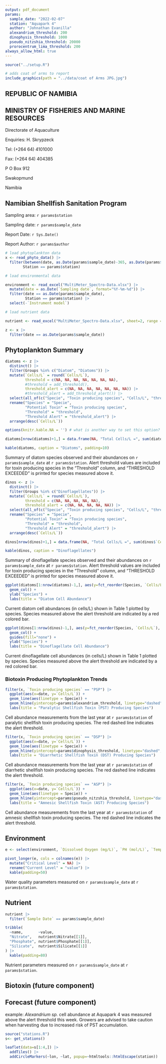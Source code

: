 ```yaml
---
output: pdf_document
params:
  sample_date: "2022-02-07"
  station: "Aquapark 4"
  author: "Johnathan Evanilla"
  alexandrium_threshold: 200
  dinophysis_threshold: 1000
  pseudo_nitzshia_threshold: 20000
  prorocentrum_lima_threshold: 200
always_allow_html: true
---
```



```r
source("../setup.R")
```


```r
# adds coat of arms to report
include_graphics(path = "../data/coat of Arms JPG.jpg")
```


## REPUBLIC OF NAMIBIA

## MINISTRY OF FISHERIES AND MARINE RESOURCES



Directorate of Aquaculture

Enquiries: H. Skrypzeck

Tel: (+264 64) 4101000

Fax: (+264 64) 404385

P O Box 912

Swakopmund

Namibia


## Namibian Shellfish Sanitation Program


Sampling area:  `r params$station`

Sampling date: `r params$sample_date`

Report Date: `r Sys.Date()`

Report Author: `r params$author`





\pagebreak



```r
# load phytoplankton data
x <- read_phyto_data() |>
  filter(between(date, as.Date(params$sample_date)-365, as.Date(params$sample_date)),
        Station == params$station)
```


```r
# load environmental data

environment <- read_excel("MultiMeter_Spectro-Data.xlsx") |>
  mutate(date = as.Date(`Sampling date`, format="%Y-%m-%d")) |>
  filter(date == as.Date(params$sample_date),
         Station == params$station) |>
  select(-`Instrument model`)
```

```r
# load nutrient data

nutrient <- read_excel("MultiMeter_Spectro-Data.xlsx", sheet=2, range = cell_cols("A:E"))
```


```r
z <- x |>
  filter(date == as.Date(params$sample_date))
```



## Phytoplankton Summary

```r
diatoms <- z |>
  distinct() |>
  filter(Groups %in% c("Diatom", "Diatoms")) |>
  mutate(`Cells/L` = round(`Cells/L`),
         threshold = c(NA, NA, NA, NA, NA, NA, NA),
         #threshold = add_threshold(),
         threshold_alert = c(NA, NA, NA, NA, NA, NA, NA)) |>
         #threshold_alert = add_threshold_alert()) |>
  select(all_of(c("Specie", "Toxin producing species", "Cells/L", "threshold", "threshold_alert"))) |>
  rename("Species" = "Specie", 
         "Potential Toxin" = "Toxin producing species",
         "Threshold" = "threshold",
         "Threshold Alert" = "threshold_alert") |>
  arrange(desc(`Cells/L`))
```


```r
options(knitr.kable.NA = '') # what is another way to set this option?

diatoms[nrow(diatoms)+1,] = data.frame(NA, "Total Cells/L =", sum(diatoms$`Cells/L`), NA, NA)

kable(diatoms, caption = "Diatoms", padding=10)
```
Summary of diatom species observed and their abundances on `r params$sample_date` at `r params$station`. Alert threshold values are included for toxin producing species in the "Threshold" column, and "THRESHOLD EXCEEDED" is printed for species measured above it. 


```r
dinos <- z |>
  distinct() |>
  filter(Groups %in% c("Dinoflagellates")) |>
  mutate(`Cells/L` = round(`Cells/L`),
         threshold = c(NA, NA, NA, NA, NA),
         threshold_alert = c(NA, NA, NA, NA, NA)) |>
  select(all_of(c("Specie", "Toxin producing species", "Cells/L", "threshold", "threshold_alert"))) |>
  rename("Species" = "Specie", 
         "Potential Toxin" = "Toxin producing species",
         "Threshold" = "threshold",
         "Threshold Alert" = "threshold_alert") |>
  arrange(desc(`Cells/L`))
```


```r
dinos[nrow(dinos)+1,] = data.frame(NA, "Total Cells/L =", sum(dinos$`Cells/L`), NA, NA)

kable(dinos, caption = "Dinoflagellates")
```
Summary of dinoflagellate species observed and their abundances on `r params$sample_date` at `r params$station`. Alert threshold values are included for toxin producing species in the "Threshold" column, and "THRESHOLD EXCEEDED" is printed for species measured above it. 


\pagebreak


```r
ggplot(diatoms[1:nrow(diatoms)-1,], aes(y=fct_reorder(Species, `Cells/L`), x=`Cells/L`)) + 
  geom_col() +
  ylab("Species") +
  labs(title = "Diatom Cell Abundance")
```
Current diatom cell abundances (in cells/L) shown in Table 1 plotted by species. Species measured above the alert threshold are indicated by a red colored bar. 

```r
ggplot(dinos[1:nrow(dinos)-1,], aes(y=fct_reorder(Species, `Cells/L`), x=`Cells/L`, fill=`Threshold Alert`)) + 
  geom_col() + 
  guides(fill="none") +
  ylab("Species") +
  labs(title = "Dinoflagellate Cell Abundance")
```
Current dinoflagellate cell abundances (in cells/L) shown in Table 1 plotted by species. Species measured above the alert threshold are indicated by a red colored bar. 


\pagebreak




### Biotoxin Producing Phytoplankton Trends


```r
filter(x, `Toxin producing species` == "PSP") |>
  ggplot(aes(x=date, y=`Cells/L`)) +
  geom_line(aes(linetype = Specie)) +
  geom_hline(yintercept=params$alexandrium_threshold, linetype="dashed", color="red") +
  labs(title = "Paralytic Shellfish Toxin (PST) Producing Species")
```

Cell abundance measurements from the last year at `r params$station` of paralytic shellfish toxin producing species. The red dashed line indicates the alert threshold.

```r
filter(x, `Toxin producing species` == "DSP") |>
  ggplot(aes(x=date, y=`Cells/L`)) +
  geom_line(aes(linetype = Specie)) +
  geom_hline(yintercept=params$dinophysis_threshold, linetype="dashed", color="red") +
  labs(title = "Diarrhetic Shellfish Toxin (DST) Producing Species")
```

Cell abundance measurements from the last year at `r params$station` of diarrhetic shellfish toxin producing species. The red dashed line indicates the alert threshold.

```r
filter(x, `Toxin producing species` == "ASP") |>
  ggplot(aes(x=date, y=`Cells/L`)) +
  geom_line(aes(linetype = Specie)) +
  geom_hline(yintercept=params$pseudo_nitzshia_threshold, linetype="dashed", color="red") +
  labs(title = "Amnesic Shellfish Toxin (AST) Producing Species")
```

Cell abundance measurements from the last year at `r params$station` of amnesic shellfish toxin producing species. The red dashed line indicates the alert threshold.




\pagebreak

## Environment

```r
e <- select(environment, `Dissolved Oxygen (mg/L)`, `PH (mol/L)`, `Temperature (°C)`) 

pivot_longer(e, cols = colnames(e)) |>
  mutate("Critical Level" = NA) |>
  rename("Current Level" = "value") |>
  kable(padding=50)
```

Water quality parameters measured on `r params$sample_date` at `r params$station`.

## Nutrient

```r
nutrient |>
  filter(`Sample Date` == params$sample_date)

tribble(
  ~name,       ~value,
  "Nitrate",   nutrient$Nitrate[[1]],
  "Phosphate", nutrient$Phosphate[[1]],
  "Silicate",  nutrient$Silicate[[1]]
) |>
  kable(padding=80)
```

Nutrient parameters measured on `r params$sample_date` at `r params$station`.


## Biotoxin (future component)



## Forecast (future component)

example: *Alexandrium sp.* cell abundance at Aquapark 4 was measured above the alert threshold this week. Growers are advised to take caution when harvesting due to increased risk of PST accumulation. 


```r
source("stations.R")
s<- get_stations()

leaflet(data=s[1:4,]) |> 
  addTiles() |>
  addCircleMarkers(~lon, ~lat, popup=~htmltools::htmlEscape(station))
```

\textcolor{red}{Please note: Some of the phytoplankton from the genera Dinophysis and Pseudo-nitzschia can potentially produce biotoxins. The biotoxin produced by the particular species is indicated in the "Potential Toxin" column, however this does not mean that the toxin is present. Only biotoxin tests can confirm the presence or absence of toxin.}


